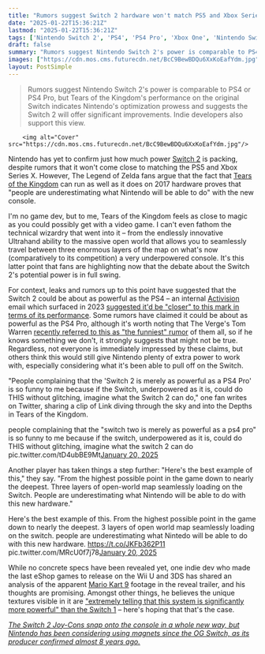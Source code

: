 ```yaml
---
title: "Rumors suggest Switch 2 hardware won't match PS5 and Xbox Series X, but Zelda fans are unbothered after the wizardry Nintendo managed with Tears of the Kingdom"
date: "2025-01-22T15:36:21Z"
lastmod: "2025-01-22T15:36:21Z"
tags: ['Nintendo Switch 2', 'PS4', 'PS4 Pro', 'Xbox One', 'Nintendo Switch', 'The Legend of Zelda: Tears of the Kingdom', 'Mario Kart 9', 'Open-World', 'Action-Adventure']
draft: false
summary: "Rumors suggest Nintendo Switch 2's power is comparable to PS4 or PS4 Pro, but  Tears of the Kingdom's performance on the original Switch indicates Nintendo's optimization prowess and suggests the Switch 2 will offer significant improvements.  Indie developers also support this view."
images: ["https://cdn.mos.cms.futurecdn.net/BcC9BewBDQu6XxKoEafYdm.jpg"]
layout: PostSimple
---
```

> Rumors suggest Nintendo Switch 2's power is comparable to PS4 or PS4 Pro, but  Tears of the Kingdom's performance on the original Switch indicates Nintendo's optimization prowess and suggests the Switch 2 will offer significant improvements.  Indie developers also support this view.


        <img alt="Cover" src="https://cdn.mos.cms.futurecdn.net/BcC9BewBDQu6XxKoEafYdm.jpg"/>
        
Nintendo has yet to confirm just how much power [<u>Switch 2</u>](https://www.gamesradar.com/nintendo-switch-2-guide/) is packing, despite rumors that it won't come close to matching the PS5 and Xbox Series X. However, The Legend of Zelda fans argue that the fact that [<u>Tears of the Kingdom</u>](https://www.gamesradar.com/legend-of-zelda-tears-of-the-kingdom-guide/) can run as well as it does on 2017 hardware proves that "people are underestimating what Nintendo will be able to do" with the new console. 

I'm no game dev, but to me, Tears of the Kingdom feels as close to magic as you could possibly get with a video game. I can't even fathom the technical wizardry that went into it – from the endlessly innovative Ultrahand ability to the massive open world that allows you to seamlessly travel between three enormous layers of the map on what's now (comparatively to its competition) a very underpowered console. It's this latter point that fans are highlighting now that the debate about the Switch 2's potential power is in full swing. 

For context, leaks and rumors up to this point have suggested that the Switch 2 could be about as powerful as the PS4 – an internal [Activision](https://www.gamesradar.com/tag/activision/) email which surfaced in 2023 [<u>suggested it'd be "closer" to this mark in terms of its performance</u>](https://www.gamesradar.com/switch-2-will-be-closer-to-ps4-and-xbox-one-specs-according-to-activision-emails/). Some rumors have claimed it could be about as powerful as the PS4 Pro, although it's worth noting that The Verge's Tom Warren [<u>recently referred to this as "the funniest" rumor</u>](https://x.com/tomwarren/status/1874465131389960701) of them all, so if he knows something we don't, it strongly suggests that might not be true. Regardless, not everyone is immediately impressed by these claims, but others think this would still give Nintendo plenty of extra power to work with, especially considering what it's been able to pull off on the Switch. 

"People complaining that the 'Switch 2 is merely as powerful as a PS4 Pro' is so funny to me because if the Switch, underpowered as it is, could do THIS without glitching, imagine what the Switch 2 can do," one fan writes on Twitter, sharing a clip of Link diving through the sky and into the Depths in Tears of the Kingdom. 

people complaining that the "switch two is merely as powerful as a ps4 pro" is so funny to me because if the switch, underpowered as it is, could do THIS without glitching, imagine what the switch 2 can do pic.twitter.com/tD4ubBE9Mt[January 20, 2025](https://twitter.com/SlLENTPRINCESS/status/1881325813486039434)

Another player has taken things a step further: "Here's the best example of this," they say. "From the highest possible point in the game down to nearly the deepest. Three layers of open-world map seamlessly loading on the Switch. People are underestimating what Nintendo will be able to do with this new hardware." 

Here's the best example of this. From the highest possible point in the game down to nearly the deepest. 3 layers of open world map seamlessly loading on the switch. people are underestimating what Nintedo will be able to do with this new hardware. https://t.co/JKFb362P11 pic.twitter.com/MRcU0f7j78[January 20, 2025](https://twitter.com/EDMIRE2k/status/1881331940814639260)

While no concrete specs have been revealed yet, one indie dev who made the last eShop games to release on the Wii U and 3DS has shared an analysis of the apparent [<u>Mario Kart 9</u>](https://www.gamesradar.com/mario-kart-9-guide/) footage in the reveal trailer, and his thoughts are promising. Amongst other things, he believes the unique textures visible in it are [<u>"extremely telling that this system is significantly more powerful" than the Switch 1</u>](https://www.gamesradar.com/hardware/indie-developer-behind-the-last-wii-u-and-3ds-games-says-switch-2-mario-kart-textures-are-extremely-telling-that-this-system-is-significantly-more-powerful-than-the-switch/) – here's hoping that that's the case. 

[<u><em>The Switch 2 Joy-Cons snap onto the console in a whole new way, but Nintendo has been considering using magnets since the OG Switch, as its producer confirmed almost 8 years ago.</em></u>](https://www.gamesradar.com/hardware/the-switch-2-joy-cons-snap-onto-the-console-in-a-whole-new-way-but-nintendo-has-been-considering-using-magnets-since-the-og-switch-as-its-producer-confirmed-almost-8-years-ago/)
        